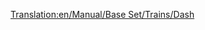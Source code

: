 [[Translation:en/Manual/Base Set/Trains/Dash]]
{{nl/Manual/Base Set/Trains/Treinen|Naam="Dash"
|Afbeelding=[[File:en/Manual/Base Set/Trains/Dash.png]]
|Kosten=£16,406 ($32.812)
|Snelheid=120 km/h (75 mph)
|Gewicht=38 t
|Kracht=700 hp (523 kW)
|Onderhoudskosten=£1,066 ($2.132)
|Ontworpen=1984
|Levensduur=15
|Capaciteit=80 passengers
|Omschrijving=De Dash DMU is net zoals de [[nl/Manual/Base Set/Trains/Manley-Morel DMU|Manley-Morel DMU]] een meerdelige passagierswagon op diesel dat geleverd wordt in eenheiden van 2 wagons met een iets betere snelheid, kracht en capaciteit.

Deze treinen zijn alleen geschikt voor lichte transport van passagiers, dit mede door de beperkte kracht van de trein om meer goederen en wagons voort te trekken. Je kan meerdere eenheden toevoegen om de kracht en capaciteit te verhogen (zoals de echte DMU stijl), maar je blijft met een beperkte snelheid van 120 km/h, dus de [[nl/Manual/Base Set/Trains/SH '125'|SH "125"]] of later, de [[nl/Manual/Base Set/Trains/T.I.M.|"T.I.M."]]  zou eigenlijk de beter optie zijn.

Opletten geblazen als je deze trein gebruikt, want je mag deze trein als te traag ondervinden in combinatie met andere treinen, met ophoping als gevolg. Het is echt aangeraden om deze treinen ofwel te vervangen door betere treinen ofwel om [[en/Community/Double-Tracks|inhaalsecties (EN)]] te plaatsen.
|Real-life=Dit is de zogezegde tweede generatie (zonder rekening te houden met de 14x series "railbuses") van de [https://www.wikipedia.org/wiki/British_Class_150 Class 150 'sprinter' (EN)] (daarmee ook de naam 'Dash') uit het midden van de jaren 1980, met als doel de eerdere DMU generatie uit de jaren '50-'60 te vervangen. Wat een belangrijk deel was van de lokale spoorwegen van de Britse 'Regional Railways' tot de privatisering tussen de jaren '90 en '96. Ze zijn de dag van vandaag nog steeds de werkpaarden van de plattelands- en druk bewoonde lijnen.
}}